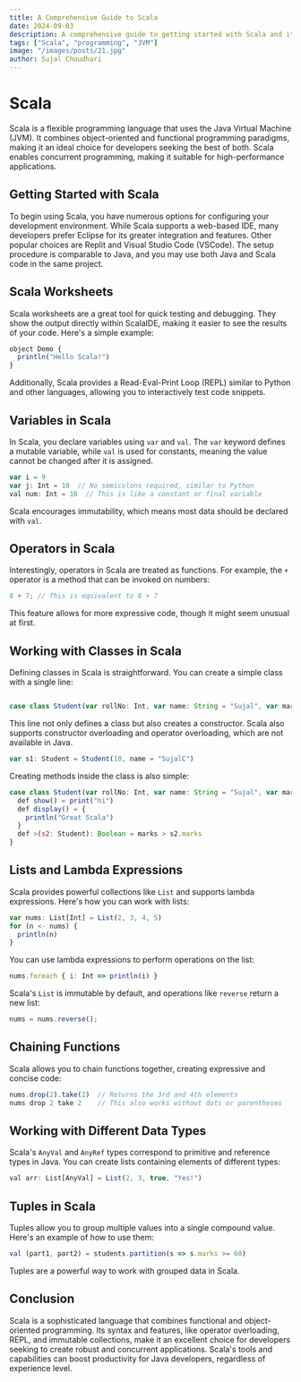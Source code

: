 ```yaml
---
title: A Comprehensive Guide to Scala
date: 2024-09-03
description: A comprehensive guide to getting started with Scala and its features.
tags: ["Scala", "programming", "JVM"]
image: "/images/posts/21.jpg"
author: Sujal Choudhari
---
```


# Scala

Scala is a flexible programming language that uses the Java Virtual Machine (JVM). It combines object-oriented and functional programming paradigms, making it an ideal choice for developers seeking the best of both. Scala enables concurrent programming, making it suitable for high-performance applications.

## Getting Started with Scala

To begin using Scala, you have numerous options for configuring your development environment. While Scala supports a web-based IDE, many developers prefer Eclipse for its greater integration and features. Other popular choices are Replit and Visual Studio Code (VSCode). The setup procedure is comparable to Java, and you may use both Java and Scala code in the same project.

## Scala Worksheets

Scala worksheets are a great tool for quick testing and debugging. They show the output directly within ScalaIDE, making it easier to see the results of your code. Here's a simple example:

```js
object Demo {
  println("Hello Scala!")
}
```

Additionally, Scala provides a Read-Eval-Print Loop (REPL) similar to Python and other languages, allowing you to interactively test code snippets.

## Variables in Scala

In Scala, you declare variables using `var` and `val`. The `var` keyword defines a mutable variable, while `val` is used for constants, meaning the value cannot be changed after it is assigned.

```js
var i = 9
var j: Int = 10  // No semicolons required, similar to Python
val num: Int = 10  // This is like a constant or final variable
```

Scala encourages immutability, which means most data should be declared with `val`.

## Operators in Scala

Interestingly, operators in Scala are treated as functions. For example, the `+` operator is a method that can be invoked on numbers:

```js
8 + 7; // This is equivalent to 8 + 7
```

This feature allows for more expressive code, though it might seem unusual at first.

## Working with Classes in Scala

Defining classes in Scala is straightforward. You can create a simple class with a single line:

```js

case class Student(var rollNo: Int, var name: String = "Sujal", var marks: Int = 10)
```

This line not only defines a class but also creates a constructor. Scala also supports constructor overloading and operator overloading, which are not available in Java.

```js
var s1: Student = Student(10, name = "SujalC")
```

Creating methods inside the class is also simple:

```js
case class Student(var rollNo: Int, var name: String = "Sujal", var marks: Int = 10) {
  def show() = print("hi")
  def display() = {
    println("Great Scala")
  }
  def >(s2: Student): Boolean = marks > s2.marks
}
```

## Lists and Lambda Expressions

Scala provides powerful collections like `List` and supports lambda expressions. Here's how you can work with lists:

```js
var nums: List[Int] = List(2, 3, 4, 5)
for (n <- nums) {
  println(n)
}
```

You can use lambda expressions to perform operations on the list:

```js
nums.foreach { i: Int => println(i) }
```

Scala's `List` is immutable by default, and operations like `reverse` return a new list:

```js
nums = nums.reverse();
```

## Chaining Functions

Scala allows you to chain functions together, creating expressive and concise code:

```js
nums.drop(2).take(2)  // Returns the 3rd and 4th elements
nums drop 2 take 2    // This also works without dots or parentheses
```

## Working with Different Data Types

Scala's `AnyVal` and `AnyRef` types correspond to primitive and reference types in Java. You can create lists containing elements of different types:

```js
val arr: List[AnyVal] = List(2, 3, true, "Yes!")
```

## Tuples in Scala

Tuples allow you to group multiple values into a single compound value. Here's an example of how to use them:

```js
val (part1, part2) = students.partition(s => s.marks >= 60)
```

Tuples are a powerful way to work with grouped data in Scala.

## Conclusion

Scala is a sophisticated language that combines functional and object-oriented programming. Its syntax and features, like operator overloading, REPL, and immutable collections, make it an excellent choice for developers seeking to create robust and concurrent applications. Scala's tools and capabilities can boost productivity for Java developers, regardless of experience level.
